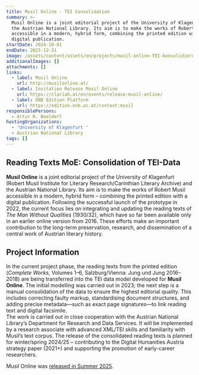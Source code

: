 ```yaml
---
title: Musil Online - TEI Consolidation
summary: >-
  Musil Online is a joint editorial project of the University of Klagenfurt and
  the Austrian National Library. Its aim is to make the works of Robert Musil
  accessible in a modern, hybrid form, combining the printed edition with a
  digital publication.
startDate: 2024-10-01
endDate: 2025-12-31
image: /assets/content/assets/en/projects/musil-online-TEI-konsolidierung/image.png
additionalImages: []
attachments: []
links:
  - label: Musil Online
    url: http://musilonline.at/
  - label: Invitation Release Musil Online
    url: https://clariah.at/en/events/release-musil-online/
  - label: ÖNB Edition Platform
    url: https://edition.onb.ac.at/context:musil
responsiblePersons:
  - Artur R. Boelderl
hostingOrganizations:
  - 'University of Klagenfurt '
  - Austrian National Library
tags: []
---
```

## **Reading Texts MoE: Consolidation of TEI-Data**

**Musil Online** is a joint editorial project of the University of Klagenfurt (Robert Musil Institute for Literary Research/Carinthian Literary Archive) and the Austrian National Library. Its aim is to make the works of Robert Musil accessible in a modern, hybrid form – combining the printed edition with a digital publication. Following the successful launch of the prototype in 2022, the current focus lies on integrating and updating the reading texts of *The Man Without Qualities* (1930/32), which have so far been available only in an earlier online version from 2016. These efforts make an important contribution to the long-term preservation, research, and dissemination of a central work of Austrian literary history.

## Project Information

In the current project phase, the reading texts from the printed edition (*Complete Works*, Volumes 1–6, Salzburg/Vienna: Jung und Jung 2016–2018) are being transferred into the TEI data model developed for **Musil Online**. The initial modelling was carried out in 2023; the next step is a manual consolidation of the data to ensure the highest editorial quality. This includes correcting faulty markup, standardising document structures, and adding precise metadata—such as exact page signatures—to link reading text and digital facsimile.\
The work is carried out in close cooperation with the Austrian National Library’s Department for Research and Data Services. It will be implemented by a research associate with advanced XML/TEI skills and familiarity with Musil’s text corpus. The release of the consolidated reading texts is planned for winter/spring 2024/25 – contributing to the Digital Humanities Austria strategy paper (2021+) and supporting the promotion of early-career researchers.

Musil Online was [released in Summer 2025](https://clariah.at/en/events/release-musil-online/).
